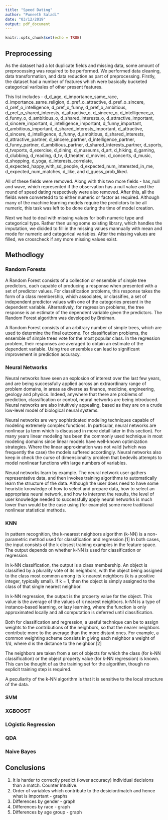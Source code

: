 ```yaml
---
title: "Speed Dating"
author: "Puneeth Saladi"
date: "03/12/2019"
output: pdf_document
---
```


```r
knitr::opts_chunk$set(echo = TRUE)
```

## Preprocessing

As the dataset had a lot duplicate fields and missing data, some amount of preprocessing was required to be performed. We performed data cleaning, data transformation, and data reduction as part of preprocessing. Firstly, the dataset had a number of features which were basically bucketed categorical varibales of other present features. 

This list includes - d_d_age, d_importance_same_race, d_importance_same_religion, d_pref_o_attractive, d_pref_o_sincere, d_pref_o_intelligence, d_pref_o_funny, d_pref_o_ambitious, d_pref_o_shared_interests, d_attractive_o, d_sincere_o, d_intelligence_o, d_funny_o, d_ambitious_o, d_shared_interests_o, d_attractive_important, d_sincere_important, d_intelligence_important, d_funny_important, d_ambitious_important, d_shared_interests_important, d_attractive, d_sincere, d_intelligence, d_funny, d_ambitious, d_shared_interests, d_attractive_partner, d_sincere_partner, d_intelligence_partner, d_funny_partner, d_ambitious_partner, d_shared_interests_partner, d_sports, d_tvsports, d_exercise, d_dining, d_museums, d_art, d_hiking, d_gaming, d_clubbing, d_reading, d_tv, d_theater, d_movies, d_concerts, d_music, d_shopping, d_yoga, d_interests_correlate, d_expected_happy_with_sd_people, d_expected_num_interested_in_me, d_expected_num_matches, d_like, and d_guess_prob_liked.

All of these fields were removed. Along with this two more fields - has_null and wave, which represented if the observation has a null value and the round of speed dating respectively were also removed. After this, all the fields were convertedd to to either numeric or factor as required. Although many of the machine learning models require the predictors to be all numeric, this task was left to be done during the time of model creation.

Next we had to deal with missing values for both numeric type and categorical type. Rather then using some existing library, which handles the imputation, we dicided to fill in the missing values mannually with mean and mode for numeric and categorical variables. After the missing values are filled, we crosscheck if any more missing values exist.

## Methodlogy

### Random Forests

A Random Forest consists of a collection or ensemble of simple tree predictors, each capable of producing a response when presented with a set of predictor values. For classification problems, this response takes the form of a class membership, which associates, or classifies, a set of independent predictor values with one of the categories present in the dependent variable. Alternatively, for regression problems, the tree response is an estimate of the dependent variable given the predictors. The Random Forest algorithm was developed by Breiman.

A Random Forest consists of an arbitrary number of simple trees, which are used to determine the final outcome.  For classification problems, the ensemble of simple trees vote for the most popular class. In the regression problem, their responses are averaged to obtain an estimate of the dependent variable. Using tree ensembles can lead to significant improvement in prediction accuracy.

### Neural Networks

Neural networks have seen an explosion of interest over the last few years, and are being successfully applied across an extraordinary range of problem domains, in areas as diverse as finance, medicine, engineering, geology and physics. Indeed, anywhere that there are problems of prediction, classification or control, neural networks are being introduced. Neural networks are also intuitively appealing, based as they are on a crude low-level model of biological neural systems.

Neural networks are very sophisticated modeling techniques capable of modeling extremely complex functions. In particular, neural networks are nonlinear (a term which is discussed in more detail later in this section). For many years linear modeling has been the commonly used technique in most modeling domains since linear models have well-known optimization strategies. Where the linear approximation was not valid (which was frequently the case) the models suffered accordingly. Neural networks also keep in check the curse of dimensionality problem that bedevils attempts to model nonlinear functions with large numbers of variables.

Neural networks learn by example. The neural network user gathers representative data, and then invokes training algorithms to automatically learn the structure of the data. Although the user does need to have some heuristic knowledge of how to select and prepare data, how to select an appropriate neural network, and how to interpret the results, the level of user knowledge needed to successfully apply neural networks is much lower than would be the case using (for example) some more traditional nonlinear statistical methods.

### KNN

In pattern recognition, the k-nearest neighbors algorithm (k-NN) is a non-parametric method used for classification and regression.[1] In both cases, the input consists of the k closest training examples in the feature space. The output depends on whether k-NN is used for classification or regression.

In k-NN classification, the output is a class membership. An object is classified by a plurality vote of its neighbors, with the object being assigned to the class most common among its k nearest neighbors (k is a positive integer, typically small). If k = 1, then the object is simply assigned to the class of that single nearest neighbor.

In k-NN regression, the output is the property value for the object. This value is the average of the values of k nearest neighbors.
k-NN is a type of instance-based learning, or lazy learning, where the function is only approximated locally and all computation is deferred until classification.

Both for classification and regression, a useful technique can be to assign weights to the contributions of the neighbors, so that the nearer neighbors contribute more to the average than the more distant ones. For example, a common weighting scheme consists in giving each neighbor a weight of 1/d, where d is the distance to the neighbor.[2]

The neighbors are taken from a set of objects for which the class (for k-NN classification) or the object property value (for k-NN regression) is known. This can be thought of as the training set for the algorithm, though no explicit training step is required.

A peculiarity of the k-NN algorithm is that it is sensitive to the local structure of the data.

### SVM

### XGBOOST

### LOgistic Regression

### QDA

### Naive Bayes

## Conclusions

1. It is harder to correctly predict (lower accuracy) individual decisions than a match. Counter Intuitive.
2. Order of variables which contribute to the desicion/match and hence what is important - graphs
3. Differences by gender - graph
4. Differences by race - graph
5. Differences by age group - graph

